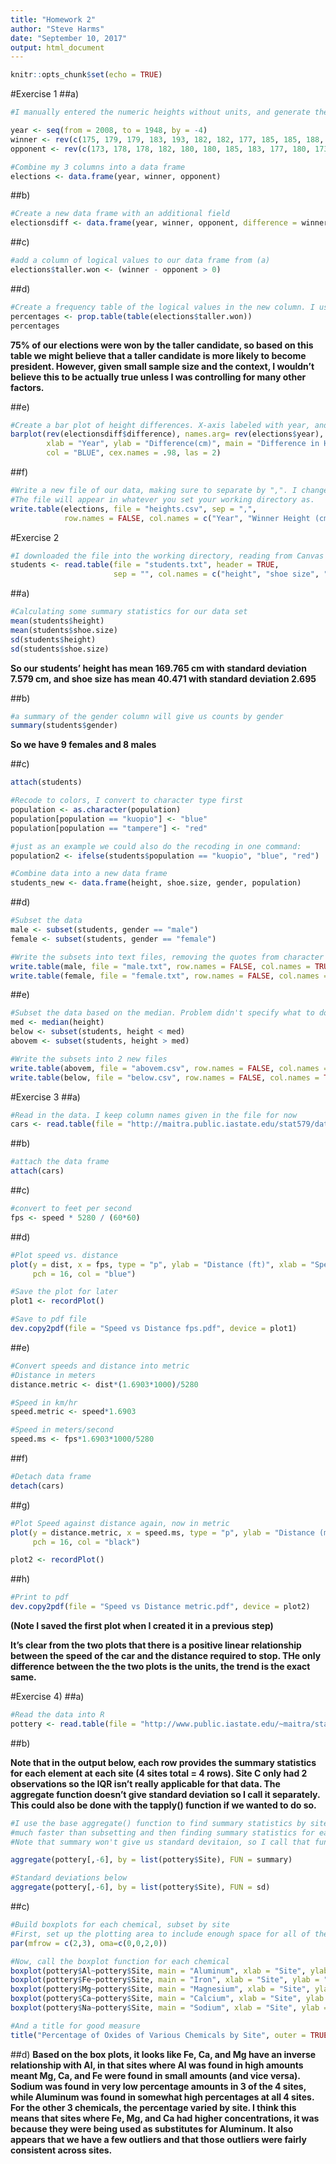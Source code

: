 ---
title: "Homework 2"
author: "Steve Harms"
date: "September 10, 2017"
output: html_document
---

```{r setup, include=FALSE}
knitr::opts_chunk$set(echo = TRUE)
```

#Exercise 1
##a)
```{r}

#I manually entered the numeric heights without units, and generate the year as a decreasing sequence

year <- seq(from = 2008, to = 1948, by = -4)
winner <- rev(c(175, 179, 179, 183, 193, 182, 182, 177, 185, 185, 188, 189, 189, 182, 182, 185))
opponent <- rev(c(173, 178, 178, 182, 180, 180, 185, 183, 177, 180, 173, 188, 187, 185, 193, 175))

#Combine my 3 columns into a data frame
elections <- data.frame(year, winner, opponent)
```

##b)
```{r}
#Create a new data frame with an additional field
electionsdiff <- data.frame(year, winner, opponent, difference = winner - opponent)
```

##c)
```{r}
#add a column of logical values to our data frame from (a)
elections$taller.won <- (winner - opponent > 0)
```

##d)
```{r}
#Create a frequency table of the logical values in the new column. I use prop.table to get the proportions
percentages <- prop.table(table(elections$taller.won))
percentages
```

**75% of our elections were won by the taller candidate, so based on this table we might believe that a taller candidate is more likely to become president. However, given small sample size and the context, I wouldn't believe this to be actually true unless I was controlling for many other factors.**

##e)
```{r}
#Create a bar plot of height differences. X-axis labeled with year, and I color it blue. rev() reverses the order of the data
barplot(rev(electionsdiff$difference), names.arg= rev(elections$year), axes = TRUE,
        xlab = "Year", ylab = "Difference(cm)", main = "Difference in Height of Presidential Election Winners, 1948-2008",
        col = "BLUE", cex.names = .98, las = 2)
```

##f)
```{r}
#Write a new file of our data, making sure to separate by ",". I change the column names to be more understandable.
#The file will appear in whatever you set your working directory as.
write.table(elections, file = "heights.csv", sep = ",",
            row.names = FALSE, col.names = c("Year", "Winner Height (cm)", "Loser Height (cm)", "Taller Won?"))
```

#Exercise 2
```{r}
#I downloaded the file into the working directory, reading from Canvas does not work well
students <- read.table(file = "students.txt", header = TRUE,
                       sep = "", col.names = c("height", "shoe size", "gender", "population"))
```


##a)

```{r}
#Calculating some summary statistics for our data set
mean(students$height)
mean(students$shoe.size)
sd(students$height)
sd(students$shoe.size)
```

**So our students' height has mean 169.765 cm with standard deviation 7.579 cm, and shoe size has mean 40.471 with standard deviation 2.695**

##b)
```{r}
#a summary of the gender column will give us counts by gender
summary(students$gender)
```
**So we have 9 females and 8 males**

##c)
```{r}
attach(students)

#Recode to colors, I convert to character type first
population <- as.character(population)
population[population == "kuopio"] <- "blue"
population[population == "tampere"] <- "red"

#just as an example we could also do the recoding in one command:
population2 <- ifelse(students$population == "kuopio", "blue", "red")

#Combine data into a new data frame
students_new <- data.frame(height, shoe.size, gender, population)
```

##d)
```{r}
#Subset the data
male <- subset(students, gender == "male")
female <- subset(students, gender == "female")

#Write the subsets into text files, removing the quotes from character strings
write.table(male, file = "male.txt", row.names = FALSE, col.names = TRUE, quote = FALSE)
write.table(female, file = "female.txt", row.names = FALSE, col.names = TRUE, quote = FALSE)
```

##e)
```{r}
#Subset the data based on the median. Problem didn't specify what to do with median so I just leave it out of the subsets
med <- median(height)
below <- subset(students, height < med)
abovem <- subset(students, height > med)

#Write the subsets into 2 new files
write.table(abovem, file = "abovem.csv", row.names = FALSE, col.names = TRUE, quote = FALSE, sep = ",")
write.table(below, file = "below.csv", row.names = FALSE, col.names = TRUE, quote = FALSE, sep = ",")
```

#Exercise 3
##a)

```{r}
#Read in the data. I keep column names given in the file for now
cars <- read.table(file = "http://maitra.public.iastate.edu/stat579/datasets/cars.dat", header = TRUE)
```

##b)
```{r}
#attach the data frame
attach(cars)
```

##c)
```{r}
#convert to feet per second
fps <- speed * 5280 / (60*60)
```

##d)
```{r}
#Plot speed vs. distance
plot(y = dist, x = fps, type = "p", ylab = "Distance (ft)", xlab = "Speed (ft/s)", main = "Speed vs. Stopping Distance (Imperial)",
     pch = 16, col = "blue")

#Save the plot for later
plot1 <- recordPlot()

#Save to pdf file
dev.copy2pdf(file = "Speed vs Distance fps.pdf", device = plot1)
```

##e)
```{r}
#Convert speeds and distance into metric
#Distance in meters
distance.metric <- dist*(1.6903*1000)/5280

#Speed in km/hr
speed.metric <- speed*1.6903

#Speed in meters/second
speed.ms <- fps*1.6903*1000/5280
```

##f)
```{r}
#Detach data frame
detach(cars)
```

##g)
```{r}
#Plot Speed against distance again, now in metric
plot(y = distance.metric, x = speed.ms, type = "p", ylab = "Distance (m)", xlab = "Speed (m/s)", main = "Speed vs. Stopping Distance (Metric)",
     pch = 16, col = "black")

plot2 <- recordPlot()
```

##h)
```{r}
#Print to pdf
dev.copy2pdf(file = "Speed vs Distance metric.pdf", device = plot2)

```
**(Note I saved the first plot when I created it in a previous step)**

**It's clear from the two plots that there is a positive linear relationship between the speed of the car and the distance required to stop. THe only difference between the the two plots is the units, the trend is the exact same.**

#Exercise 4)
##a)
```{r}
#Read the data into R
pottery <- read.table(file = "http://www.public.iastate.edu/~maitra/stat579/datasets/pottery.dat", header = TRUE)
```

##b)

**Note that in the output below, each row provides the summary statistics for each element at each site (4 sites total = 4 rows). Site C only had 2 observations so the IQR isn't really applicable for that data. The aggregate function doesn't give standard deviation so I call it separately. This could also be done with the tapply() function if we wanted to do so.**
```{r}
#I use the base aggregate() function to find summary statistics by site,
#much faster than subsetting and then finding summary statistics for each
#Note that summary won't give us standard devitaion, so I call that function as well

aggregate(pottery[,-6], by = list(pottery$Site), FUN = summary)

#Standard deviations below
aggregate(pottery[,-6], by = list(pottery$Site), FUN = sd)
```

##c)
```{r}
#Build boxplots for each chemical, subset by site
#First, set up the plotting area to include enough space for all of the plots and a title
par(mfrow = c(2,3), oma=c(0,0,2,0))

#Now, call the boxplot function for each chemical
boxplot(pottery$Al~pottery$Site, main = "Aluminum", xlab = "Site", ylab = "Percentage")
boxplot(pottery$Fe~pottery$Site, main = "Iron", xlab = "Site", ylab = "Percentage")
boxplot(pottery$Mg~pottery$Site, main = "Magnesium", xlab = "Site", ylab = "Percentage")
boxplot(pottery$Ca~pottery$Site, main = "Calcium", xlab = "Site", ylab = "Percentage")
boxplot(pottery$Na~pottery$Site, main = "Sodium", xlab = "Site", ylab = "Percentage")

#And a title for good measure
title("Percentage of Oxides of Various Chemicals by Site", outer = TRUE)
```

##d)
**Based on the box plots, it looks like Fe, Ca, and Mg have an inverse relationship with Al, in that sites where Al was found in high amounts meant Mg, Ca, and Fe were found in small amounts (and vice versa). Sodium was found in very low percentage amounts in 3 of the 4 sites, while Aluminum was found in somewhat high percentages at all 4 sites. For the other 3 chemicals, the percentage varied by site. I think this means that sites where Fe, Mg, and Ca had higher concentrations, it was because they were being used as substitutes for Aluminum. It also appears that we have a few outliers and that those outliers were fairly consistent across sites.**